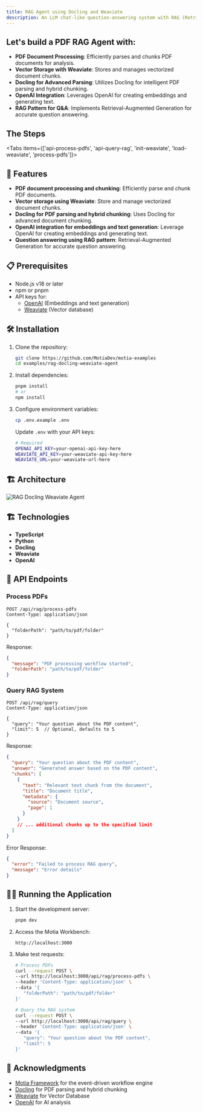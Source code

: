 ```yaml
---
title: RAG Agent using Docling and Weaviate
description: An LLM chat-like question-answering system with RAG (Retrieval-Augmented Generation) to provide accurate answers from PDF documents. The system leverages Docling to parse and intelligently chunk PDF documents, Weaviate as a vector database to store vectorized chunks, and OpenAI for embeddings and text generation.
---
```



## Let's build a PDF RAG Agent with:

- **PDF Document Processing**: Efficiently parses and chunks PDF documents for analysis.
- **Vector Storage with Weaviate**: Stores and manages vectorized document chunks.
- **Docling for Advanced Parsing**: Utilizes Docling for intelligent PDF parsing and hybrid chunking.
- **OpenAI Integration**: Leverages OpenAI for creating embeddings and generating text.
- **RAG Pattern for Q&A**: Implements Retrieval-Augmented Generation for accurate question answering.

## The Steps

<Folder name="steps" defaultOpen>
  <File name="api-process-pdfs.step.ts" />
  <File name="api-query-rag.step.ts" />
  <File name="init-weaviate.step.ts" />
  <File name="load-weaviate.step.ts" />
  <File name="process-pdfs.step.py" />
</Folder>

<Tabs items={['api-process-pdfs', 'api-query-rag', 'init-weaviate', 'load-weaviate', 'process-pdfs']}>
  <CodeFetcher path="examples/rag-docling-weaviate-agent/steps/api-steps" tab="api-process-pdfs" value="api-process-pdfs" />
  <CodeFetcher path="examples/rag-docling-weaviate-agent/steps/api-steps" tab="api-query-rag" value="api-query-rag" />
  <CodeFetcher path="examples/rag-docling-weaviate-agent/steps/event-steps" tab="init-weaviate" value="init-weaviate" />
  <CodeFetcher path="examples/rag-docling-weaviate-agent/steps/event-steps" tab="load-weaviate" value="load-weaviate" />
  <CodeFetcher path="examples/rag-docling-weaviate-agent/steps/event-steps" tab="process-pdfs" value="process-pdfs" fileExtension="py" />
</Tabs>

## 🚀 Features

- **PDF document processing and chunking**: Efficiently parse and chunk PDF documents.
- **Vector storage using Weaviate**: Store and manage vectorized document chunks.
- **Docling for PDF parsing and hybrid chunking**: Uses Docling for advanced document chunking.
- **OpenAI integration for embeddings and text generation**: Leverage OpenAI for creating embeddings and generating text.
- **Question answering using RAG pattern**: Retrieval-Augmented Generation for accurate question answering.

## 📋 Prerequisites

- Node.js v18 or later
- npm or pnpm
- API keys for:
  - [OpenAI](https://platform.openai.com/) (Embeddings and text generation)
  - [Weaviate](https://weaviate.io/) (Vector database)

## 🛠️ Installation

1. Clone the repository:
   ```bash
   git clone https://github.com/MotiaDev/motia-examples
   cd examples/rag-docling-weaviate-agent
   ```

2. Install dependencies:
   ```bash
   pnpm install
   # or
   npm install
   ```

3. Configure environment variables:
   ```bash
   cp .env.example .env
   ```

   Update `.env` with your API keys:
   ```bash
   # Required
   OPENAI_API_KEY=your-openai-api-key-here
   WEAVIATE_API_KEY=your-weaviate-api-key-here
   WEAVIATE_URL=your-weaviate-url-here
   ```

## 🏗️ Architecture

![RAG Docling Weaviate Agent](../img/rag-example.gif)

## 🏗️ Technologies

- **TypeScript**
- **Python**
- **Docling**
- **Weaviate**
- **OpenAI**

## 🚦 API Endpoints

### Process PDFs

```
POST /api/rag/process-pdfs
Content-Type: application/json

{
  "folderPath": "path/to/pdf/folder"
}
```

Response:
```json
{
  "message": "PDF processing workflow started",
  "folderPath": "path/to/pdf/folder"
}
```

### Query RAG System

```
POST /api/rag/query
Content-Type: application/json

{
  "query": "Your question about the PDF content",
  "limit": 5  // Optional, defaults to 5
}
```

Response:
```json
{
  "query": "Your question about the PDF content",
  "answer": "Generated answer based on the PDF content",
  "chunks": [
    {
      "text": "Relevant text chunk from the document",
      "title": "Document title",
      "metadata": {
        "source": "Document source",
        "page": 1
      }
    }
    // ... additional chunks up to the specified limit
  ]
}
```

Error Response:
```json
{
  "error": "Failed to process RAG query",
  "message": "Error details"
}
```

## 🏃‍♂️ Running the Application

1. Start the development server:
   ```bash
   pnpm dev
   ```

2. Access the Motia Workbench:
   ```
   http://localhost:3000
   ```

3. Make test requests:
   ```bash
   # Process PDFs
   curl --request POST \
   --url http://localhost:3000/api/rag/process-pdfs \
   --header 'Content-Type: application/json' \
   --data '{
      "folderPath": "path/to/pdf/folder"
   }'

   # Query the RAG system
   curl --request POST \
   --url http://localhost:3000/api/rag/query \
   --header 'Content-Type: application/json' \
   --data '{
      "query": "Your question about the PDF content",
      "limit": 5
   }'
   ```
## 🙏 Acknowledgments

- [Motia Framework](https://motia.dev) for the event-driven workflow engine
- [Docling](https://github.com/MotiaDev/docling) for PDF parsing and hybrid chunking
- [Weaviate](https://www.weaviate.io/) for Vector Database
- [OpenAI](https://platform.openai.com/) for AI analysis 